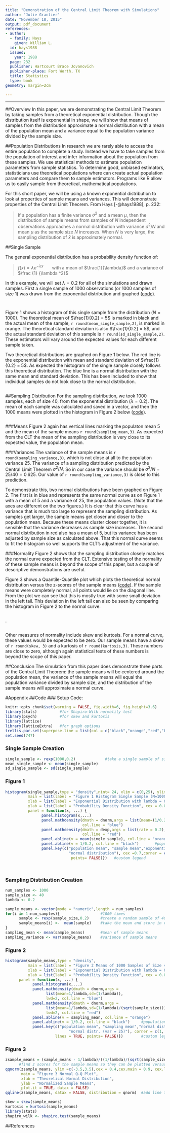 ```yaml
---
title: "Demonstration of the Central Limit Theorem with Simulations"
author: "Julie Grantier"
date: "November 18, 2015"
output: pdf_document
references:
- author:
  - family: Hays
    given: William L.
  id: hays1988
  issued:
    year: 1988
  page: 232
  publisher: Hartcourt Brace Jovanovich
  publisher-place: Fort Worth, TX
  title: Statistics
  type: book
geometry: margin=2cm

---
```


---
##Overview
In this paper, we are demonstrating the Central Limit Theorem by taking samples from a theoretical exponential distribution.  Though the distribution itself is exponential in shape, we will show that means of samples from the distribution approximate a normal distribution with a mean of the population mean and a variance equal to the population variance divided by the sample size. 


##Population Distributions
In research we are rarely able to access the entire population to complete a study.  Instead we have to take samples from the population of interest and infer information about the population from these samples.  We use statistical methods to estimate population parameters from sample statistics.  To determine good, unbiased estimators, statisticians use theoretical populations where can create actual population parameters and compare them to sample estimators.  Programs like R allow us to easily sample from theoretical, mathematical populations.
  
For this short paper, we will be using a known exponential distribution to look at properties of sample means and variances.  This will demonstrate properties of the Central Limit Theorem.  From Hays [-@hays1988], p. 232:

>If a population has a finite variance $\sigma^2$ and a mean $\mu$, then the distribution of sample means from samples of $N$ independent observations approaches a normal distribution with variance $\sigma^2/N$ and mean $\mu$ as the sample size $N$ increases. When $N$ is very large, the sampling distribution of $\bar{x}$ is approximately normal.

##Single Sample 

The general exponential distribution has a probability density function of:

> $f(x) = \lambda e^{-\lambda x}\ \ \ \ \ \ $ with a mean of $\frac{1}{\lambda}$ and a variance of $\frac {1} {\lambda ^2}$


In this example, we will set $\lambda = 0.2$ for all of the simulations and drawn samples. First a single sample of 1000 observations (or 1000 samples of size 1) was drawn from the exponential distribution and graphed ([code](#single-sample-creation)).
```r
```

```r
```

Figure 1 shows a histogram of this single sample from the distribution ($N = 1000$).  The theoretical mean of $\frac{1}{0.2} = 5$ is marked in black and the actual mean of the sample, `r round(mean_single_sample,2)`, is marked in orange.  The theoretical standard deviation is also $\frac{1}{0.2} = 5$, and the actual standard deviation of this sample is `r round(sd_single_sample,2)`. These estimators will vary around the expected values for each different sample taken.

Two theoretical distributions are graphed on Figure 1 below.  The red line is the exponential distribution with mean and standard deviation of $\frac{1}{0.2} = 5$.  As expected the histogram of the single sample closely follows this theoretical distribution. The blue line is a normal distribution with the same mean and standard deviation.  This has been included to show that individual samples do not look close to the normal distribution.

```r
```

  



##Sampling Distribution
For the sampling distribution, we took 1000 samples, each of size 40, from the exponential distribution ($\lambda = 0.2$).  The mean of each sample was calculated and saved in a vector, and then the 1000 means were plotted in the histogram in Figure 2 below ([code](#sampling-distribution-creation)).
```r
```

###Means
Figure 2 again has vertical lines marking the populaton mean 5 and the mean of the sample means `r round(sampling_mean,3)`.  As expected from the CLT the mean of the sampling distribution is very close to its expected value, the population mean.

###Variances
The variance of the sample means is `r round(sampling_variance,3)`, which is not close at all to the population variance 25.  The variance of a sampling distribution predicted by the Central Limit Theorem $\sigma^2/N$. So in our case the variance should be $\sigma^2/N = 25/40 = 0.625$. Our value of `r round(sampling_variance,3)` is close to this prediction.

To demonstrate this, two normal distributions have been graphed on Figure 2.  The first is in blue and represents the same normal curve as on Figure 1 with a mean of 5 and a variance of 25, the population values. (Note that the axes are different on the two figures.) It is clear that this curve has a variance that is much too large to represent the sampling distribution.  As samples get larger, the sample means get closer and closer to the population mean.  Because these means cluster closer together, it is sensible that the variance decreases as sample size increases.  The second normal distribution in red also has a mean of 5, but its variance has been adjusted by sample size as calculated above.  That this normal curve seems to fit the histogram so well supports the CLT's adjustment of the variance. 


###Normality
Figure 2 shows that the sampling distribution closely matches the normal curve expected from the CLT.  Extensive testing of the normality of these sample means is beyond the scope of this paper, but a couple of descriptive demonstrations are useful.

Figure 3 shows a Quantile-Quantile plot which plots the theoretical normal distribution versus the z-scores of the sample means ([code](#figure-3)).  If the sample means were completely normal, all points would lie on the diagonal line.  From the plot we can see that this is mostly true with some small deviation in the left tail.  This deviation in the left tail can also be seen by comparing the histogram in Figure 2 to the normal curve.
  
  
```r
```
  
.
  
  
```r
```

Other measures of normality include skew and kurtosis.  For a normal curve, these values would be expected to be zero.  Our sample means have a skew of `r round(skew, 3)` and a kurtosis of `r round(kurtosis,3)`.  These numbers are close to zero, although again statistical tests of these numbers is beyond the scope of this paper.
  
##Conclusion
The simulation from this paper does demonstrate three parts of the Central Limit Theorem: the sample means will be centered around the population mean, the variance of the sample means will equal the population variance divided by sample size, and the distribution of the sample means will approximate a normal curve.

\newpage
  
#Appendix
##Code
### Setup Code:
```r
knitr::opts_chunk$set(warning = FALSE, fig.width=6, fig.height=3.6)
library(stats)          #for Shapiro-Wilk normality test
library(psych)          #for skew and kurtosis
library(lattice)        
library(latticeExtra)   #for graph options
trellis.par.set(superpose.line = list(col = c("black","orange","red","blue"))) #for custom legend
set.seed(747)
```

### Single Sample Creation
```r

single_sample <- rexp(1000,0.2)             #take a single sample of size 1000
mean_single_sample <- mean(single_sample)
sd_single_sample <- sd(single_sample)
```

### Figure 1

```r
histogram(single_sample,type = "density",nint= 24, xlim = c(0,25), ylim = c(0,0.23),
          main = list(label = "Figure 1 Histogram Single Sample (N=1000)", cex = 0.9),
          xlab = list(label = "Exponential Distribution with lambda = 0.2", cex = 0.8),
          ylab = list(label = "Probability Density Function", cex = 0.8),
          panel = function(x, ...) {
                panel.histogram(x,...)
                panel.mathdensity(dmath = dnorm,args = list(mean=(1/0.2),sd=(1/0.2)), lwd=2, 
                                  col.line = "blue")
                panel.mathdensity(dmath = dexp,args = list(rate = 0.2), lwd=2, 
                                  col.line = "red")                
                panel.abline(v = mean(single_sample), col.line = "orange")
                panel.abline(v = 1/0.2, col.line = "black")       #population mean
                panel.key(c("population mean", "sample mean","exponential distribution",
                            "normal distribution"), cex =0.7,corner = c(1,.98), lines = TRUE, 
                             points= FALSE)})   #custom legend




```

### Sampling Distribution Creation

```r
num_samples <- 1000
sample_size <- 40
lambda <- 0.2

sample_means <- vector(mode = "numeric",length = num_samples)
for(i in 1:num_samples){                  #1000 times
      sample <- rexp(sample_size,0.2)     #create a random sample of 40
      sample_means[i] <-  mean(sample)    #take the mean and store in vector
}
sampling_mean <- mean(sample_means)       #mean of sample means
sampling_variance <- var(sample_means)    #variance of sample means
```

### Figure 2

```r
histogram(sample_means,type = "density",
          main = list(label = "Figure 2 Means of 1000 Samples of Size 40", cex = 0.9),
          xlab = list(label = "Exponential Distribution with lambda = 0.2", cex = 0.8),
          ylab = list(label = "Probability Density Function", cex = 0.8),
      panel = function(x, ...) {
            panel.histogram(x,...)
            panel.mathdensity(dmath = dnorm,args = 
                  list(mean=1/lambda,sd=(1/lambda)), 
                  lwd=2, col.line = "blue")
            panel.mathdensity(dmath = dnorm,args = 
                  list(mean=1/lambda,sd=(1/lambda)/(sqrt(sample_size))), 
                  lwd=2, col.line = "red")
            panel.abline(v = sampling_mean, col.line = "orange")
            panel.abline(v = 1/0.2, col.line = "black")     #population mean
            panel.key(c("population mean", "sampling mean","normal distr. (var = 0.625)",
                            "normal distr. (var = 25)"), corner = c(1,.98), cex = 0.7,
                      lines = TRUE, points= FALSE)})        #custom legend
```

### Figure 3

```r
zsample_means = (sample_means - 1/lambda)/((1/lambda)/(sqrt(sample_size)))
      #find z scores for the sample means so they can be plotted versus the normal distribution
qqnorm(zsample_means, ylim =c(-3.5,3.5),cex = 0.4,cex.main = 0.9, cex.lab = 0.8,
       main = "Figure 3 Normal Q-Q Plot",
       xlab = "Theoretical Normal Distribution", 
       ylab = "Normalized Sample Means",
       plot.it = TRUE, datax = FALSE)     
qqline(zsample_means, datax = FALSE, distribution = qnorm)  #add line to the qq plot

skew = skew(sample_means)
kurtosis = kurtosi(sample_means)
library(stats)
shapiro_wilk <- shapiro.test(sample_means)
```
   
##References


